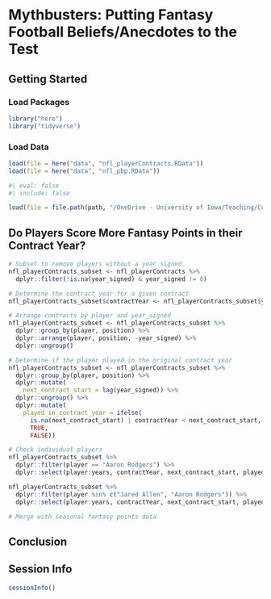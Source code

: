 # Mythbusters: Putting Fantasy Football Beliefs/Anecdotes to the Test {#sec-mythbusters}

## Getting Started {#sec-mythbustersGettingStarted}

### Load Packages {#sec-mythbustersLoadPackages}

```r
library("here")
library("tidyverse")
```

### Load Data {#sec-mythbustersLoadData}

```r
load(file = here("data", "nfl_playerContracts.RData"))
load(file = here("data", "nfl_pbp.RData"))
```

```r
#| eval: false
#| include: false

load(file = file.path(path, "/OneDrive - University of Iowa/Teaching/Courses/Fantasy Football/Data/nfl_pbp.RData", fsep = ""))
```

## Do Players Score More Fantasy Points in their Contract Year? {#sec-contractYear}

```r
# Subset to remove players without a year signed
nfl_playerContracts_subset <- nfl_playerContracts %>% 
  dplyr::filter(!is.na(year_signed) & year_signed != 0)

# Determine the contract year for a given contract
nfl_playerContracts_subset$contractYear <- nfl_playerContracts_subset$year_signed + nfl_playerContracts_subset$years - 1

# Arrange contracts by player and year_signed
nfl_playerContracts_subset <- nfl_playerContracts_subset %>%
  dplyr::group_by(player, position) %>% 
  dplyr::arrange(player, position, -year_signed) %>% 
  dplyr::ungroup()

# Determine if the player played in the original contract year
nfl_playerContracts_subset <- nfl_playerContracts_subset %>%
  dplyr::group_by(player, position) %>%
  dplyr::mutate(
    next_contract_start = lag(year_signed)) %>%
  dplyr::ungroup() %>%
  dplyr::mutate(
    played_in_contract_year = ifelse(
      is.na(next_contract_start) | contractYear < next_contract_start,
      TRUE,
      FALSE))

# Check individual players
nfl_playerContracts_subset %>% 
  dplyr::filter(player == "Aaron Rodgers") %>% 
  dplyr::select(player:years, contractYear, next_contract_start, played_in_contract_year)

nfl_playerContracts_subset %>% 
  dplyr::filter(player %in% c("Jared Allen", "Aaron Rodgers")) %>% 
  dplyr::select(player:years, contractYear, next_contract_start, played_in_contract_year)

# Merge with seasonal fantasy points data
```

## Conclusion {#sec-mythbustersConclusion}

::: {.content-visible when-format="html"}

## Session Info {#sec-mythbustersSessionInfo}

```r
sessionInfo()
```

:::
